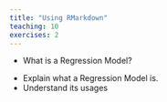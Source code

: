 ```yaml
---
title: "Using RMarkdown"
teaching: 10
exercises: 2
---
```


:::::::::::::::::::::::::::::::::::::: questions 

- What is a Regression Model?

::::::::::::::::::::::::::::::::::::::::::::::::

::::::::::::::::::::::::::::::::::::: objectives

- Explain what a Regression Model is. 
- Understand its usages 

::::::::::::::::::::::::::::::::::::::::::::::::
